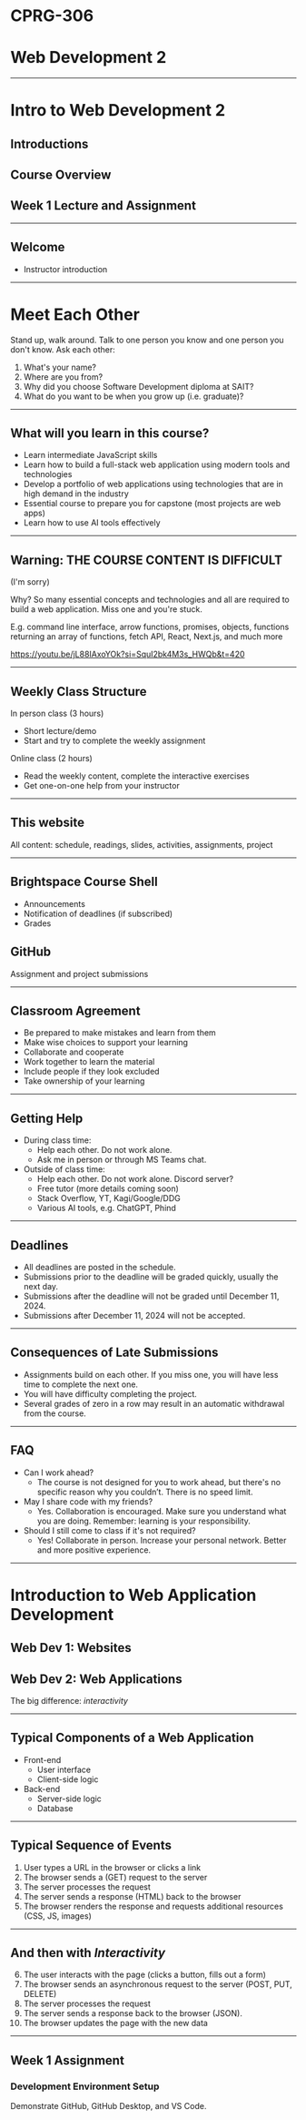 # CPRG-306

# Web Development 2

---

# Intro to Web Development 2

## Introductions

## Course Overview

## Week 1 Lecture and Assignment

---

## Welcome

- Instructor introduction

---

# Meet Each Other

Stand up, walk around. Talk to one person you know and one person you don't know. Ask each other:

1. What's your name?
2. Where are you from?
3. Why did you choose Software Development diploma at SAIT?
4. What do you want to be when you grow up (i.e. graduate)?

---

## What will you learn in this course?

- Learn intermediate JavaScript skills
- Learn how to build a full-stack web application using modern tools and technologies
- Develop a portfolio of web applications using technologies that are in high demand in the industry
- Essential course to prepare you for capstone (most projects are web apps)
- Learn how to use AI tools effectively

---

## Warning: THE COURSE CONTENT IS DIFFICULT

(I'm sorry)

Why? So many essential concepts and technologies and all are required to build a web application. Miss one and you're stuck.

E.g. command line interface, arrow functions, promises, objects, functions returning an array of functions, fetch API, React, Next.js, and much more

https://youtu.be/jL88IAxoYOk?si=SquI2bk4M3s_HWQb&t=420

---

## Weekly Class Structure

In person class (3 hours)

- Short lecture/demo
- Start and try to complete the weekly assignment

Online class (2 hours)

- Read the weekly content, complete the interactive exercises
- Get one-on-one help from your instructor

---

## This website

All content: schedule, readings, slides, activities, assignments, project

---

## Brightspace Course Shell

- Announcements
- Notification of deadlines (if subscribed)
- Grades

## GitHub

Assignment and project submissions

---

## Classroom Agreement

- Be prepared to make mistakes and learn from them
- Make wise choices to support your learning
- Collaborate and cooperate
- Work together to learn the material
- Include people if they look excluded
- Take ownership of your learning

---

## Getting Help

- During class time:
  - Help each other. Do not work alone.
  - Ask me in person or through MS Teams chat.
- Outside of class time:
  - Help each other. Do not work alone. Discord server?
  - Free tutor (more details coming soon)
  - Stack Overflow, YT, Kagi/Google/DDG
  - Various AI tools, e.g. ChatGPT, Phind

---

## Deadlines

- All deadlines are posted in the schedule.
- Submissions prior to the deadline will be graded quickly, usually the next day.
- Submissions after the deadline will not be graded until December 11, 2024.
- Submissions after December 11, 2024 will not be accepted.

---

## Consequences of Late Submissions

- Assignments build on each other. If you miss one, you will have less time to complete the next one.
- You will have difficulty completing the project.
- Several grades of zero in a row may result in an automatic withdrawal from the course.

---

## FAQ

- Can I work ahead?
  - The course is not designed for you to work ahead, but there's no specific reason why you couldn’t. There is no speed limit.
- May I share code with my friends?
  - Yes. Collaboration is encouraged. Make sure you understand what you are doing. Remember: learning is your responsibility.
- Should I still come to class if it's not required?
  - Yes! Collaborate in person. Increase your personal network. Better and more positive experience.

---

# Introduction to Web Application Development

## Web Dev 1: Websites

## Web Dev 2: Web Applications

The big difference: _interactivity_

---

## Typical Components of a Web Application

- Front-end
  - User interface
  - Client-side logic
- Back-end
  - Server-side logic
  - Database

---

## Typical Sequence of Events

1. User types a URL in the browser or clicks a link
2. The browser sends a (GET) request to the server
3. The server processes the request
4. The server sends a response (HTML) back to the browser
5. The browser renders the response and requests additional resources (CSS, JS, images)

---

## And then with _Interactivity_

6. The user interacts with the page (clicks a button, fills out a form)
7. The browser sends an asynchronous request to the server (POST, PUT, DELETE)
8. The server processes the request
9. The server sends a response back to the browser (JSON).
10. The browser updates the page with the new data

---

## Week 1 Assignment

### Development Environment Setup

Demonstrate GitHub, GitHub Desktop, and VS Code.
